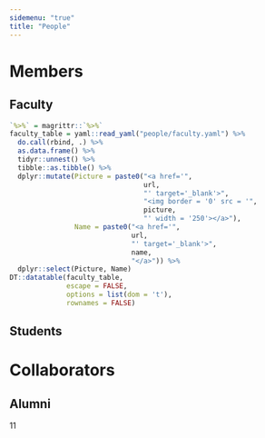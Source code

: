 ```yaml
---
sidemenu: "true"
title: "People"
---
```


# Members

## Faculty

```r
`%>%` = magrittr::`%>%`
faculty_table = yaml::read_yaml("people/faculty.yaml") %>% 
  do.call(rbind, .) %>% 
  as.data.frame() %>% 
  tidyr::unnest() %>%
  tibble::as.tibble() %>%
  dplyr::mutate(Picture = paste0("<a href='",
                                 url,
                                 "' target='_blank'>",
                                 "<img border = '0' src = '",
                                 picture,
                                 "' width = '250'></a>"),
                Name = paste0("<a href='",
                              url,
                              "' target='_blank'>",
                              name,
                              "</a>")) %>%
  dplyr::select(Picture, Name)
DT::datatable(faculty_table,
              escape = FALSE,
              options = list(dom = 't'),
              rownames = FALSE)
```

## Students

# Collaborators

## Alumni

11
